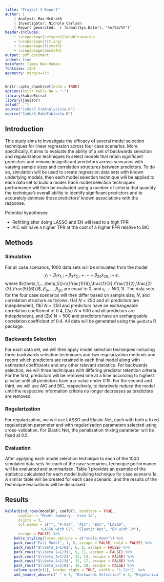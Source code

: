 ```yaml
---
title: "Project 4 Report"
author: |
    | Analyst: Max McGrath
    | Investigator: Nichole Carlson
    | Report generated: `r format(Sys.Date(), '%m/%d/%Y')`
header-includes:
    - \usepackage{setspace}\doublespacing
    - \usepackage{titling}
    - \usepackage{fixmath}
    - \usepackage{amsmath}
output: pdf_document
indent: true
mainfont: Times New Roman
fontsize: 12pt
geometry: margin=1in
---
```


```r
knitr::opts_chunk$set(echo = TRUE)
options(knitr.kable.NA = "-")
library(kableExtra)
library(janitor)
setwd("..")
source("Code/5_SimAnalysis1a.R")
source("Code/6_MakeTables1a.R")
```

\newpage

## Introduction

This study aims to investigate the efficacy of several model selection 
techniques for linear regression across four case scenarios. More specifically,
it aims to evaluate the ability of a set of backwards selection and
regularization techniques to select models that retain significant predictors
and remove insignificant predictors across scenarios with varying sample sizes
and correlation structures between predictors. To do so, simulation will
be used to create regression data sets with known underlying models, then each 
model selection technique will be applied to each data set to build a model. 
Each model selection technique's performance will then be evaluated using
a number of criteria that quantify the technique's overall ability to identify 
significant predictors and to accurately estimate those predictors' known 
associations with the response.

Potential hypotheses:

 - Refitting after doing LASSO and EN will lead to a high FPR
 - AIC will have a higher TPR at the cost of a higher FPR relative to BIC

## Methods

### Simulation

For all case scenarios, 1000 data sets will be simulated from the model
$$
y_i=\beta_1x_{1,i}+\beta_2x_{2,i}+\cdots+\beta_{20}x_{20,i}+\epsilon_i.
$$
where $\{\beta_1,...,\beta_5\}=\{\frac{1}{6},\frac{1}{3},\frac{1}{2},\frac{2}{3},\frac{5}{6}\}$, 
$\beta_6,\ldots,\beta_{20}$ are equal to 0, and $\epsilon_i\sim{N(0,1)}$. The
data sets for the four case scenarios will then differ based on sample size, $N$, and correlation 
structure as follows: (1a) $N=250$ and all predictors are indepdendent, (1b)
$N=250$ and predictors have an exchangeable correlation coefficient of $0.4$,
(2a) $N=500$ and all predictors are indepdendent, and (2b)
$N=500$ and predictors have an exchangeable correlation coefficient of $0.4$.
All data will be generated using the `genData` R package.

### Backwards Selection

For each data set, we will then apply model selection techniques including
three backwards selection techniques and two regularization methods and record
which predictors are retained in each final model along with estimated 
coefficients and any other relevant statistics. For backwards selection,
we will three techniques with differing predictor retention criteria. For the
first, predictors will be removed one at a time according to highest p-value
until all predictors have a p-value under $0.15$. For the second and third,
we will use AIC and BIC, respectively, to iteratively reduce the model until
the respective information criteria no longer decreases as predictors are 
removed. 

### Regularization

For regularization, we will use LASSO and Elastic Net, each with both
a fixed regularization parameter and with regularization parameters selected using 
cross-validation. For Elastic Net, the penalization mixing parameter will
be fixed at $0.5$. 

### Evaluation

After applying each model selection technique to each of the 1000 simulated 
data sets for each of the case scenarios, technique performance will be
evaluated and summarized. Table 1 provides an example of the statistics calculated
for each model building technique for case scenario 1a. A similar table will
be created for each case scenario, and the results of the technique evaluations
will be discussed.

## Results



\newpage

```r
kable(bind_rows(modelDF, coefDF), booktabs = TRUE, 
      caption = "Model Summary - Case 1a", 
      digits = 3,
      col.names = c("", "P-Val", "AIC", "BIC", "LASSO",
                "LASSO with CV", "Elastic Net", "EN with CV"),
      escape = FALSE) %>%
    kable_styling(latex_options = c("scale_down")) %>%
    pack_rows("Full Model", 1, 5, escape = FALSE, bold = FALSE) %>%
    pack_rows("$\\beta_1=1/6$", 6, 8, escape = FALSE) %>%
    pack_rows("$\\beta_2=1/3$", 9, 11, escape = FALSE) %>%
    pack_rows("$\\beta_3=1/2$", 12, 14, escape = FALSE) %>%
    pack_rows("$\\beta_4=2/3$", 15, 17, escape = FALSE) %>%
    pack_rows("$\\beta_5=5/6$", 18, 20, escape = FALSE) %>%
    column_spec(c(1), border_right = TRUE, width = "1.2in")  %>%
    add_header_above(c(" " = 1, "Backwards Selection" = 3, "Regularization" = 4))
```
